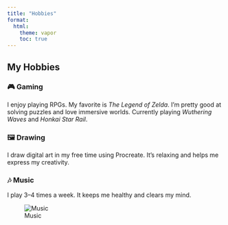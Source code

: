 ```yaml
---
title: "Hobbies"
format:
  html:
    theme: vapor
    toc: true
---
```


## My Hobbies

### 🎮 Gaming
I enjoy playing RPGs. My favorite is *The Legend of Zelda*. I'm pretty good at solving puzzles and love immersive worlds. Currently playing *Wuthering Waves* and *Honkai Star Rail*.

### 🖼️ Drawing
I draw digital art in my free time using Procreate. It's relaxing and helps me express my creativity.

###  🎶 Music
I play 3–4 times a week. It keeps me healthy and clears my mind.

![Music](images/music.jpg)
